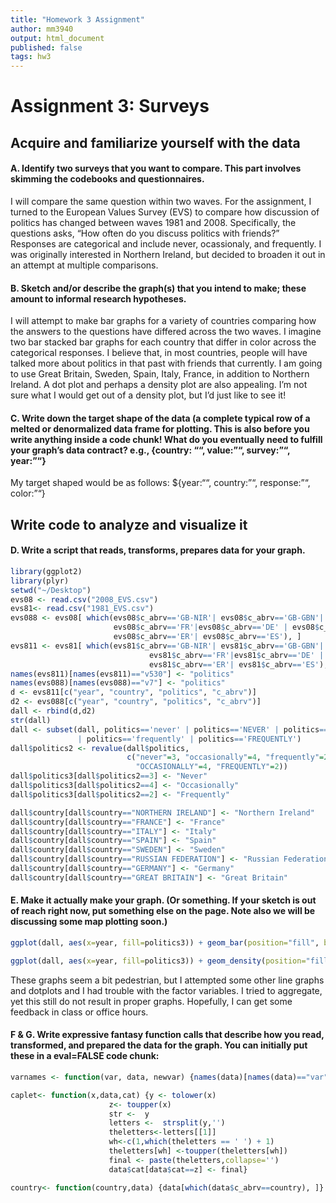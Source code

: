 ```yaml
---
title: "Homework 3 Assignment"
author: mm3940
output: html_document
published: false
tags: hw3
---
```

Assignment 3: Surveys
========================================================
## Acquire and familiarize yourself with the data
#### A. Identify two surveys that you want to compare. This part involves skimming the codebooks and questionnaires.

I will compare the same question within two waves.  For the assignment, I turned to the European Values Survey (EVS) to compare how discussion of politics has changed between waves 1981 and 2008.  Specifically, the questions asks, "How often do you discuss politics with friends?"  Responses are categorical and include never, ocassionaly, and frequently.  I was originally interested in Northern Ireland, but decided to broaden it out in an attempt at multiple comparisons.    

#### B. Sketch and/or describe the graph(s) that you intend to make; these amount to informal research hypotheses.

I will attempt to make bar graphs for a variety of countries comparing how the answers to the questions have differed across the two waves.  I imagine two bar stacked bar graphs for each country that differ in color across the categorical responses.  I believe that, in most countries, people will have talked more about politics in that past with friends that currently.  I am going to use Great Britain, Sweden, Spain, Italy, France, in addition to Northern Ireland.  A dot plot and perhaps a density plot are also appealing.  I'm not sure what I would get out of a density plot, but I'd just like to see it! 


#### C. Write down the target shape of the data (a complete typical row of a melted or denormalized data frame for plotting. This is also before you write anything inside a code chunk! What do you eventually need to fulfill your graph's data contract? e.g., {country: "", value: "", survey: "", year: ""}

My target shaped would be as follows: ${year:"", country:"", response:"", color:""}

## Write code to analyze and visualize it

#### D. Write a script that reads, transforms, prepares data for your graph.
```r
library(ggplot2)
library(plyr)
setwd("~/Desktop")
evs08 <- read.csv("2008_EVS.csv")
evs81<- read.csv("1981_EVS.csv")
evs088 <- evs08[ which(evs08$c_abrv=='GB-NIR'| evs08$c_abrv=='GB-GBN'| evs08$c_abrv=='IT'|
                       evs08$c_abrv=='FR'|evs08$c_abrv=='DE' | evs08$c_abrv=='SE'| 
                       evs08$c_abrv=='ER'| evs08$c_abrv=='ES'), ]
evs811 <- evs81[ which(evs81$c_abrv=='GB-NIR'| evs81$c_abrv=='GB-GBN'| evs81$c_abrv=='IT'|
                               evs81$c_abrv=='FR'|evs81$c_abrv=='DE' | evs81$c_abrv=='SE'| 
                               evs81$c_abrv=='ER'| evs81$c_abrv=='ES'), ]
names(evs811)[names(evs811)=="v530"] <- "politics"
names(evs088)[names(evs088)=="v7"] <- "politics"
d <- evs811[c("year", "country", "politics", "c_abrv")]
d2 <- evs088[c("year", "country", "politics", "c_abrv")]
dall <- rbind(d,d2)
str(dall)
dall <- subset(dall, politics=='never' | politics=='NEVER' | politics=='OCCASIONALLY' | politics=='occasionally'
               | politics=='frequently' | politics=='FREQUENTLY')
dall$politics2 <- revalue(dall$politics,
                          c("never"=3, "occasionally"=4, "frequently"=2, "NEVER"=3, 
                            "OCCASIONALLY"=4, "FREQUENTLY"=2))
dall$politics3[dall$politics2==3] <- "Never"
dall$politics3[dall$politics2==4] <- "Occasionally"
dall$politics3[dall$politics2==2] <- "Frequently"

dall$country[dall$country=="NORTHERN IRELAND"] <- "Northern Ireland"
dall$country[dall$country=="FRANCE"] <- "France"
dall$country[dall$country=="ITALY"] <- "Italy"
dall$country[dall$country=="SPAIN"] <- "Spain"
dall$country[dall$country=="SWEDEN"] <- "Sweden"
dall$country[dall$country=="RUSSIAN FEDERATION"] <- "Russian Federation"
dall$country[dall$country=="GERMANY"] <- "Germany"
dall$country[dall$country=="GREAT BRITAIN"] <- "Great Britain"
```

#### E. Make it actually make your graph. (Or something. If your sketch is out of reach right now, put something else on the page. Note also we will be discussing some map plotting soon.)

```r
ggplot(dall, aes(x=year, fill=politics3)) + geom_bar(position="fill", binwidth=10) + facet_wrap(~country) + xlab("Years") + ylab("Count") + ggtitle("Bargraphs Showing Differences in Political Conversations with Friends Over Two Waves") + scale_fill_discrete(name="Frequency of\nConversation")

ggplot(dall, aes(x=year, fill=politics3)) + geom_density(position="fill", binwidth=10) + facet_wrap(~country) + xlab("Years") + ylab("Density") + ggtitle("Density Plots Showing Differences in Political Conversations with Friends Over Two Waves") + scale_fill_discrete(name="Frequency of\nConversation")
```

These graphs seem a bit pedestrian, but I attempted some other line graphs and dotplots and I had trouble with the factor variables.  I tried to aggregate, yet this still do not result in proper graphs.  Hopefully, I can get some feedback in class or office hours.

#### F & G. Write expressive fantasy function calls that describe how you read, transformed, and prepared the data for the graph. You can initially put these in a eval=FALSE code chunk:

```r
varnames <- function(var, data, newvar) {names(data)[names(data)=="var"] <- "newvar"

caplet<- function(x,data,cat) {y <- tolower(x)
                      z<- toupper(x)
                      str <-  y
                      letters <-  strsplit(y,'')
                      theletters<-letters[[1]]
                      wh<-c(1,which(theletters == ' ') + 1)
                      theletters[wh] <-toupper(theletters[wh])
                      final <- paste(theletters,collapse='')
                      data$cat[data$cat==z] <- final}

country<- function(country,data) {data[which(data$c_abrv==country), ]}
```
